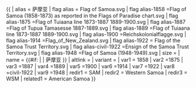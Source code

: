 {{ {{{1<noinclude>|country showdata</noinclude>}}}
| alias = 萨摩亚
| flag alias = Flag of Samoa.svg
| flag alias-1858 =Flag of Samoa (1858-1873) as reported in the Flags of Paradise chart.svg
| flag alias-1875 =Flag of Tuiaana line 1873-1887 1889-1900.svg
| flag alias-1887 =Flag of Tupua Tamasesse 1887-1889.svg
| flag alias-1889 =Flag of Tuiaana line 1873-1887 1889-1900.svg
| flag alias-1900 =Reichskolonialflagge.svg
| flag alias-1914 =Flag_of_New_Zealand.svg
| flag alias-1922 = Flag of the Samoa Trust Territory.svg
| flag alias-civil-1922 =Ensign of the Samoa Trust Territory.svg
| flag alias-1948 =Flag of Samoa (1948-1949).svg
| size = {{{size|}}}
| name = {{#if: {{{name|}}} | {{{name|}}} | 萨摩亚 }}
| altlink = {{{altlink|}}}
| variant = {{{variant|}}}
<noinclude>
| var1 = 1858
| var2 =1875
| var3 =1887
| var4 =1889
| var5 =1900
| var6 =1914
| var7 =1922
| var8 =civil-1922
| var9 =1948
| redir1 = SAM
| redir2 = Western Samoa
| redir3 = WSM
| related1 = American Samoa
</noinclude>
}}